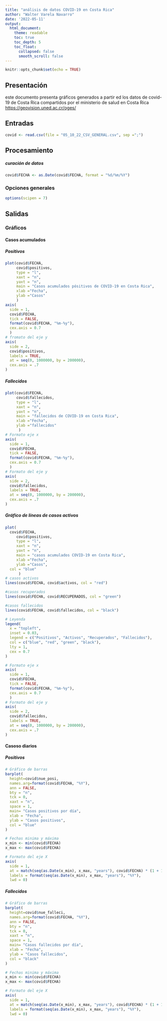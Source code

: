---
title: "análisis de datos COVID-19 en Costa Rica"
author: "Walter Varela Navarro"
date: '2022-05-11'
output: 
  html_document:
    theme: readable    
    toc: true
    toc_depth: 5
    toc_float:
      collapsed: false
      smooth_scroll: false
---

```{r setup, include=FALSE}
knitr::opts_chunk$set(echo = TRUE)
```

## Presentación
este documento presenta gráficos generados a partir ed los datos de covid- 19 de Costa Rica compartidos por el ministerio de salud en Costa Rica [https://geovision.uned.ac.cr/oges/](https://geovision.uned.ac.cr/oges/)

## Entradas
```{r carga-datos}
covid <- read.csv(file = "05_10_22_CSV_GENERAL.csv", sep =";")
```


## Procesamiento

##### curación de datos
```{r conversión-fecha}
covid$FECHA <- as.Date(covid$FECHA, format = "%d/%m/%Y")

```





### Opciones generales
```{r opciones-generales}
options(scipen = 7)
```


## Salidas

### Gráficos

#### Casos acumulados



##### Positivos

```{r casos-positivos-acumulados}
plot(covid$FECHA,
     covid$positivos,
     type = "l",
     xaxt = "n",
     yaxt = "n",
     main = "Casos acumulados pósitivos de COVID-19 en Costa Rica",
     xlab ="Fecha", 
     ylab ="Casos"
     )
axis(
  side = 1,
  covid$FECHA,
  tick = FALSE,
  format(covid$FECHA, "%m-%y"),
  cex.axis = 0.7
  )
# fromato del eje y
axis(
  side = 2,
  covid$positivos,
  labels = TRUE,  
  at = seq(0, 1000000, by = 200000),
  cex.axis = .7
)
```

##### Fallecidos

```{r casos-covid-fallecidos-acumulados}
plot(covid$FECHA,
     covid$fallecidos,
     type = "l",
     xaxt = "n",
     yaxt = "n",
     main = "fallecidos de COVID-19 en Costa Rica",
     xlab ="Fecha", 
     ylab ="fallecidos"
      )
# Formato eje x
axis(
  side = 1,
  covid$FECHA,
  tick = FALSE,
  format(covid$FECHA, "%m-%y"),
  cex.axis = 0.7
  )
# Formato del eje y
axis(
  side = 2,
  covid$fallecidos,
  labels = TRUE,  
  at = seq(0, 1000000, by = 200000),
  cex.axis = .7
)
```

##### Gráfico de líneas de casos activos

```{r casos-covid- acumulados }
plot(
  covid$FECHA,
     covid$positivos,
     type = "l",
     xaxt = "n",
     yaxt = "n",
     main = "casos acumulados COVID-19 en Costa Rica",
     xlab ="Fecha", 
     ylab ="Casos",
  col = "blue" 
      )
# casos activos
lines(covid$FECHA, covid$activos, col = "red")

#casos recuperados
lines(covid$FECHA, covid$RECUPERADOS, col = "green")

#casos fallecidos
lines(covid$FECHA, covid$fallecidos, col = "black")

# Leyenda
legend(
  x = "topleft",
  inset = 0.03,
  legend = c("Positivos", "Activos", "Recuperados", "Fallecidos"),
  col = c("blue", "red", "green", "black"),
  lty = 1,
  cex = 0.7
)

# Formato eje x
axis(
  side = 1,
  covid$FECHA,
  tick = FALSE,
  format(covid$FECHA, "%m-%y"),
  cex.axis = 0.7
  )
# Formato del eje y
axis(
  side = 2,
  covid$fallecidos,
  labels = TRUE,  
  at = seq(0, 1000000, by = 200000),
  cex.axis = .7
)

```

#### Casoso diarios

##### Positivos

```{r casos-nuevos-positivos}
# Gráfico de barras
barplot(
  height=covid$nue_posi,
  names.arg=format(covid$FECHA, "%Y"),
  ann = FALSE, 
  bty = "n", 
  tck = 0, 
  xaxt = "n",
  space = 1,
  main= "Casos positivos por día",
  xlab = "Fecha",
  ylab = "Casos positivos",
  col = "blue"
)

# Fechas minima y máxima
x_min <- min(covid$FECHA)
x_max <- max(covid$FECHA)

# Formato del eje X
axis(
  side = 1,
  at = match(seq(as.Date(x_min), x_max, "years"), covid$FECHA) * (1 + 1),
  labels = format(seq(as.Date(x_min), x_max, "years"), "%Y"),
  lwd = 0)

```

##### Fallecidos

```{r casos_ fallecidos}
# Gráfico de barras
barplot(
  height=covid$nue_falleci,
  names.arg=format(covid$FECHA, "%Y"),
  ann = FALSE, 
  bty = "n", 
  tck = 0, 
  xaxt = "n",
  space = 1,
  main= "Casos fallecidos por día",
  xlab = "Fecha",
  ylab = "Casos fallecidos",
  col = "black"
)

# Fechas minima y máxima
x_min <- min(covid$FECHA)
x_max <- max(covid$FECHA)

# Formato del eje X
axis(
  side = 1,
  at = match(seq(as.Date(x_min), x_max, "years"), covid$FECHA) * (1 + 1),
  labels = format(seq(as.Date(x_min), x_max, "years"), "%Y"),
  lwd = 0)

```

